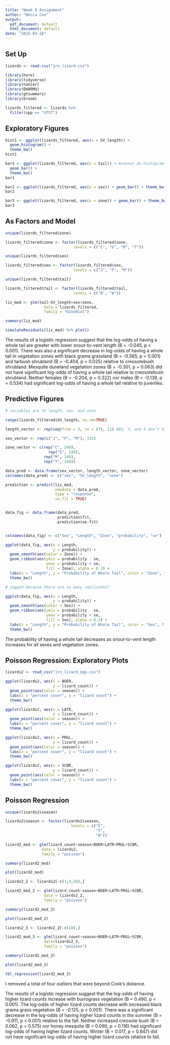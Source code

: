 ```yaml
---
title: "Week 9 Assignment"
author: "Becca Cox"
output:
  pdf_document: default
  html_document: default
date: "2025-03-18"
---
```


## Set Up

```r

lizards <- read.csv("jrn_lizard.csv")

library(here)
library(tidyverse)
library(naniar)
library(DHARMa)
library(gtsummary)
library(broom)

lizards_filtered <- lizards %>%
  filter(spp == "UTST")

```

## Exploratory Figures

```r

hist1 <- ggplot(lizards_filtered, aes(x = SV_length)) +
  geom_histogram() +
  theme_bw()
hist1

bar1 <- ggplot(lizards_filtered, aes(x = tail)) + #cannot do histogram without continuous x
  geom_bar() +
  theme_bw()
bar1

bar2 <- ggplot(lizards_filtered, aes(x = sex)) + geom_bar() + theme_bw()
bar2

bar3 <- ggplot(lizards_filtered, aes(x = zone)) + geom_bar() + theme_bw()
bar3

```

## As Factors and Model

```r

unique(lizards_filtered$zone)

lizards_filtered$zone <- factor(lizards_filtered$zone,
                              levels = c("C", "G", "M", "T"))

unique(lizards_filtered$sex)

lizards_filtered$sex <- factor(lizards_filtered$sex,
                              levels = c("J", "F", "M"))

unique(lizards_filtered$tail)

lizards_filtered$tail <- factor(lizards_filtered$tail,
                              levels = c("B", "W"))

liz_mod <- glm(tail~SV_length+sex+zone,
                 data = lizards_filtered,
                 family = "binomial")

summary(liz_mod)

simulateResiduals(liz_mod) %>% plot()

```

The results of a logistic regression suggest that the log-odds of having a whole tail are greater with lower snout-to-vent length (B = -0.045, p < 0.001). There was also a significant decrease in log-odds of having a whole tail in vegetation zones with black grama grassland (B = -0.565, p = 0.001) and tarbush shrubland (B = -0.404, p = 0.025) relative to creosotebush shrubland. Mesquite duneland vegetation zones (B = -0.301, p = 0.063) did not have significant log-odds of having a whole tail relative to creosotebush shrubland. Neither females (B = -0.204, p = 0.322) nor males (B = -0.139, p = 0.534) had significant log-odds of having a whole tail relative to juveniles. 

## Predictive Figures

```r

# variables are SV length, sex, and zone

range(lizards_filtered$SV_length, na.rm=TRUE)

length_vector <- rep(seq(from = 5, to = 87), 12) #83, 3, and 4 don't have common factors

sex_vector <- rep(c("J", "F", "M"), 332)

zone_vector <- c(rep("C", 249),
                   rep("G", 249),
                 rep("M", 249),
                 rep("T", 249))

data_pred <- data.frame(sex_vector, length_vector, zone_vector)
colnames(data_pred) <- c("sex", "SV_length", "zone")

prediction <- predict(liz_mod,
                      newdata = data_pred,
                      type = "response",
                      se.fit = TRUE)


data_fig <- data.frame(data_pred,
                       prediction$fit,
                       prediction$se.fit)


colnames(data_fig) <- c("Sex", "Length", "Zone", "probability", "se")

ggplot(data_fig, aes(x = Length,
                     y = probability)) +
  geom_smooth(aes(color = Zone)) +
  geom_ribbon(aes(ymin = probability - se,
                  ymax = probability + se,
                  fill = Zone), alpha = 0.3) +
  labs(x = "Length", y = "Probability of Whole Tail", color = "Zone", fill = "Zone") +
  theme_bw()

# jagged because there are so many replicates?

```

```r

ggplot(data_fig, aes(x = Length,
                     y = probability)) +
  geom_smooth(aes(color = Sex)) +
  geom_ribbon(aes(ymin = probability - se,
                  ymax = probability + se,
                  fill = Sex), alpha = 0.3) +
  labs(x = "Length", y = "Probability of Whole Tail", color = "Sex", fill = "Sex") +
  theme_bw()

```

The probability of having a whole tail decreases as snout-to-vent length increases for all sexes and vegetation zones.

## Poisson Regression: Exploratory Plots

```r

lizards2 <- read_csv("jrn_lizard_npp.csv")

ggplot(lizards2, aes(x = BOER,
                     y = lizard_count)) +
  geom_point(aes(color = season)) +
  labs(x = "percent cover", y = "lizard count") +
  theme_bw()

ggplot(lizards2, aes(x = LATR,
                     y = lizard_count)) +
  geom_point(aes(color = season)) +
  labs(x = "percent cover", y = "lizard count") +
  theme_bw()

ggplot(lizards2, aes(x = PRGL,
                     y = lizard_count)) +
  geom_point(aes(color = season)) +
  labs(x = "percent cover", y = "lizard count") +
  theme_bw()

ggplot(lizards2, aes(x = SCBR,
                     y = lizard_count)) +
  geom_point(aes(color = season)) +
  labs(x = "percent cover", y = "lizard count") +
  theme_bw()

```

## Poisson Regression

```r

unique(lizards2$season)

lizards2$season <- factor(lizards2$season,
                             levels = c("F",
                                        "S",
                                        "W"))

lizard2_mod <- glm(lizard_count~season+BOER+LATR+PRGL+SCBR,
                data = lizards2,
                family = "poisson")

```

```r

summary(lizard2_mod)

plot(lizard2_mod)

lizards2_2 <- lizards2[-c(1,4,50),]

lizard2_mod_2 <- glm(lizard_count~season+BOER+LATR+PRGL+SCBR,
                 data = lizards2_2,
                 family = "poisson")

summary(lizard2_mod_2)

plot(lizard2_mod_2)

```

```r

lizards2_3 <- lizards2_2[-c(18),]

lizard2_mod_3 <- glm(lizard_count~season+BOER+LATR+PRGL+SCBR,
                 data=lizards2_3,
                 family = "poisson")

summary(lizard2_mod_3)

plot(lizard2_mod_3)

tbl_regression(lizard2_mod_3)

```

I removed a total of four outliers that were beyond Cook's distance.

The results of a logistic regression suggest that the log-odds of having higher lizard counts increase with burrograss vegetation (B = 0.490, p < 0.001). The log-odds of higher lizard counts decrease with increased black grama grass vegetation (B = -0.125, p < 0.001). There was a significant decrease in the log-odds of having higher lizard counts in the summer (B = -0.911, p < 0.001) relative to the fall. Neither increased creosote bush (B = 0.062, p = 0.575) nor honey mesquite (B = 0.090, p = 0.116) had significant log-odds of having higher lizard counts. Winter (B = 0.017, p = 0.847) did not have significant log-odds of having higher lizard counts relative to fall.

